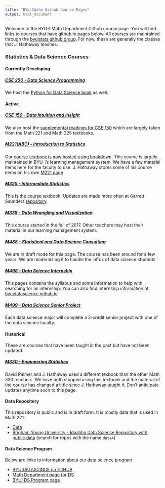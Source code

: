 ```yaml
---
title: "BYU-Idaho Github Course Pages"
output: html_document
---
```


Welcome to the BYU-I Math Department Github course page.  You will find links to courses that have github.io pages below.  All courses are maintained through the [byuistats github group](https://github.com/byuistats){target="blank"}. For now, these are generally the classes that J. Hathaway teaches.

### Statistics & Data Science Courses

#### Currently Developing

##### [CSE 250 - Data Science Programming](https://byuistats.github.io/CSE250-Course)

We host the [Python for Data Science book](https://byuidatascience.github.io/python4ds/) as well.

#### Active

##### [CSE 150 - Data Intuition and Insight](https://byuistats.github.io/CSE150)

We also host the [supplemental readings for CSE 150](https://byuistats.github.io/BYUI_CSE150_StatBook/) which are largely taken from the Math 221 and Math 325 textbooks.

##### [M221(ABC) - Introduction to Statistics](http://byuistats.github.io/M221/)

Our [course textbook is now hosted using bookdown](https://byuistats.github.io/BYUI_M221_Book/). This course is largely maintained in BYU-I's learning management system.  We have a few material items here for the faculty to use.  J. Hathaway stores some of his course items on his own [M221 page](https://byuistats.github.io/M221_hathaway/index.html)

##### [M325 - Intermediate Statistics](https://byuistats.github.io/Statistics-Notebook/)

This is the course textbook. Updates are made more often at Garrett Saunders [repository](https://github.com/saundersg/Statistics-Notebook).

##### [M335 - Data Wrangling and Visualization](https://byuistats.github.io/M335/)

This course started in the fall of 2017.  Other teachers may host their material in our learning management system.

##### [M488 - Statistical and Data Science Consulting](https://byuistats.github.io/M488/)

We are in draft mode for this page.  The course has been around for a few years.  We are modernizing it to handle the inlfux of data science students.

##### [M498 - Data Science Internship](https://byuistats.github.io/M498R_DS/)

This pages contains the syllabus and some information to help with searching for an internship.  You can also find internship information at [byuidatascience.github.io](https://byuidatascience.github.io/internship.html)

##### [M499 - Data Science Senior Project](https://byuistats.github.io/M499R_DS/)

Each data science major will complete a 3-credit senior project with one of the data science faculty.

#### Historical

These are courses that have been taught in the past but have not been updated.

##### [M330 - Engineering Statistics](http://byuistats.github.io/M330/)

David Palmer and J. Hathaway used a different texbook than the other Math 330 teachers.  We have both stopped using this textbook and the material of the course has changed a little since J. Hathaway taught it.  Don't anticipate updates anytime soon to this page.

#### Data Repository

This repository is public and is in draft form.  It is mostly data that is used in Math 221.  

* [Data](https://github.com/byuistats/data)
* [Brigham Young University - Idaahho Data Science Repository with public data](https://github.com/byuidatascience) (search for repos with the name `data4`)

#### Data Science Program 

Below are links to information about our data science program

- [BYUIDATASCINCE on GitHUB](byuidatascience.github.io)
- [Math Department page for DS](http://www.byui.edu/mathematics/student-resources/data-science)
- [BYUI DS Program page](http://www.byui.edu/catalog/#/programs/41PwqJ9RZ)
